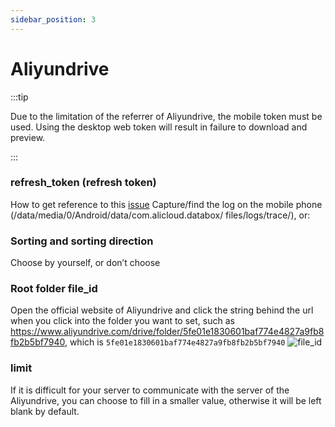 ```yaml
---
sidebar_position: 3
---
```


# Aliyundrive

:::tip

Due to the limitation of the referrer of Aliyundrive, the mobile token must be used. Using the desktop web token will result in failure to download and preview.

:::

### refresh_token (refresh token)
How to get reference to this [issue](https://github.com/Xhofe/alist/issues/88) Capture/find the log on the mobile phone (/data/media/0/Android/data/com.alicloud.databox/ files/logs/trace/), or:


<AliToken/>

### Sorting and sorting direction
Choose by yourself, or don’t choose
### Root folder file_id
Open the official website of Aliyundrive and click the string behind the url when you click into the folder you want to set, such as https://www.aliyundrive.com/drive/folder/5fe01e1830601baf774e4827a9fb8fb2b5bf7940, which is `5fe01e1830601baf774e4827a9fb8fb2b5bf7940`
![file_id](https://store.heytapimage.com/cdo-portal/feedback/202111/24/e69c2d064d6794fc008c7ba1588707da.png)

### limit
If it is difficult for your server to communicate with the server of the Aliyundrive, you can choose to fill in a smaller value, otherwise it will be left blank by default.